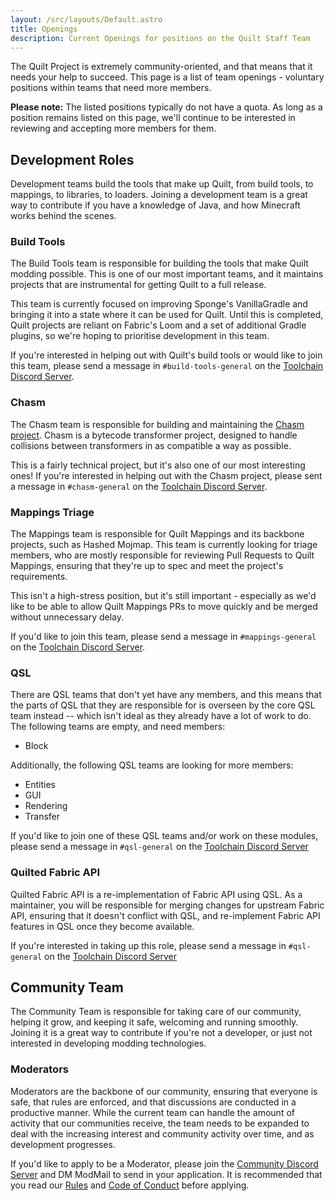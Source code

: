 ```yaml
---
layout: /src/layouts/Default.astro
title: Openings
description: Current Openings for positions on the Quilt Staff Team
---
```



<PageTitle title={frontmatter.title} file={file} />

The Quilt Project is extremely community-oriented, and that means that it needs your help to succeed. This page is a
list of team openings - voluntary positions within teams that need more members.

<Message>

**Please note:** The listed positions typically do not have a quota. As long
as a position remains listed on this page, we'll continue to be interested in
reviewing and accepting more members for them.

</Message>

## Development Roles

Development teams build the tools that make up Quilt, from build tools, to mappings, to libraries, to loaders. Joining a
development team is a great way to contribute if you have a knowledge of Java, and how Minecraft works behind the
scenes.

### Build Tools

The Build Tools team is responsible for building the tools that make Quilt modding possible. This is one of our most
important teams, and it maintains projects that are instrumental for getting Quilt to a full release.

This team is currently focused on improving Sponge's VanillaGradle and bringing it into a state where it can be used for
Quilt. Until this is completed, Quilt projects are reliant on Fabric's Loom and a set of additional Gradle plugins, so
we're hoping to prioritise development in this team.

If you're interested in helping out with Quilt's build tools or would like to join this team, please send a message
in `#build-tools-general` on the [Toolchain Discord Server](https://discord.quiltmc.org/toolchain).

### Chasm

The Chasm team is responsible for building and maintaining the [Chasm project](https://github.com/QuiltMC/chasm). Chasm
is a bytecode transformer project, designed to handle collisions between transformers in as compatible a way as
possible.

This is a fairly technical project, but it's also one of our most interesting ones! If you're interested in helping out
with the Chasm project, please sent a message in `#chasm-general` on the
[Toolchain Discord Server](https://discord.quiltmc.org/toolchain).

### Mappings Triage

The Mappings team is responsible for Quilt Mappings and its backbone projects, such as Hashed Mojmap. This team is
currently looking for triage members, who are mostly responsible for reviewing Pull Requests to Quilt Mappings,
ensuring that they're up to spec and meet the project's requirements.

This isn't a high-stress position, but it's still important - especially as we'd like to be able to allow Quilt Mappings
PRs to move quickly and be merged without unnecessary delay.

If you'd like to join this team, please send a message in `#mappings-general` on
the [Toolchain Discord Server](https://discord.quiltmc.org/toolchain).

### QSL

There are QSL teams that don't yet have any members, and this means that the parts of QSL that they are
responsible for is overseen by the core QSL team instead -- which isn't ideal as they already have a lot of work to
do. The following teams are empty, and need members:

- Block

Additionally, the following QSL teams are looking for more members:

- Entities
- GUI
- Rendering
- Transfer

If you'd like to join one of these QSL teams and/or work on these modules, please send a message in `#qsl-general` on
the [Toolchain Discord Server](https://discord.quiltmc.org/toolchain)

### Quilted Fabric API

Quilted Fabric API is a re-implementation of Fabric API using QSL. As a maintainer, you will be responsible for
merging changes for upstream Fabric API, ensuring that it doesn't conflict with QSL, and re-implement Fabric API
features in QSL once they become available.

If you're interested in taking up this role, please send a message in `#qsl-general` on the
[Toolchain Discord Server](https://discord.quiltmc.org/toolchain)

## Community Team

The Community Team is responsible for taking care of our community, helping it grow, and keeping it safe, welcoming and
running smoothly. Joining it is a great way to contribute if you're not a developer, or just not interested in
developing modding technologies.

### Moderators

Moderators are the backbone of our community, ensuring that everyone is safe, that rules are enforced, and that
discussions are conducted in a productive manner. While the current team can handle the amount of activity that our
communities receive, the team needs to be expanded to deal with the increasing interest and community activity over
time, and as development progresses.

If you'd like to apply to be a Moderator, please join the [Community Discord Server](https://discord.quiltmc.org) and
DM ModMail to send in your application. It is recommended that you read our
[Rules](https://quiltmc.org/community/rules) and [Code of Conduct](https://quiltmc.org/community/code-of-conduct)
before applying.
